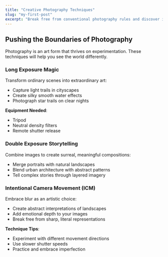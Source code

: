 ```yaml
---
title: "Creative Photography Techniques"
slug: "my-first-post"
excerpt: "Break free from conventional photography rules and discover innovative ways to capture unique images."
---
```


## Pushing the Boundaries of Photography

Photography is an art form that thrives on experimentation. These techniques will help you see the world differently.

### Long Exposure Magic

Transform ordinary scenes into extraordinary art:

- Capture light trails in cityscapes
- Create silky smooth water effects
- Photograph star trails on clear nights

**Equipment Needed**:

- Tripod
- Neutral density filters
- Remote shutter release

### Double Exposure Storytelling

Combine images to create surreal, meaningful compositions:

- Merge portraits with natural landscapes
- Blend urban architecture with abstract patterns
- Tell complex stories through layered imagery

### Intentional Camera Movement (ICM)

Embrace blur as an artistic choice:

- Create abstract interpretations of landscapes
- Add emotional depth to your images
- Break free from sharp, literal representations

**Technique Tips**:

- Experiment with different movement directions
- Use slower shutter speeds
- Practice and embrace imperfection
